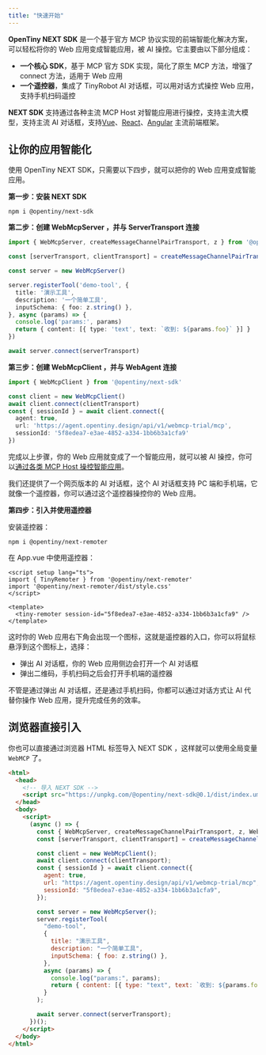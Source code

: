 ```yaml
---
title: "快速开始"
---
```


**OpenTiny NEXT SDK** 是一个基于官方 MCP 协议实现的前端智能化解决方案，可以轻松将你的 Web 应用变成智能应用，被 AI 操控。它主要由以下部分组成：

* **一个核心 SDK**，基于 MCP 官方 SDK 实现，简化了原生 MCP 方法，增强了 connect 方法，适用于 Web 应用
* **一个遥控器**，集成了 TinyRobot AI 对话框，可以用对话方式操控 Web 应用，支持手机扫码遥控

**NEXT SDK** 支持通过各种主流 MCP Host 对智能应用进行操控，支持主流大模型，支持主流 AI 对话框，支持[Vue](https://cn.vuejs.org/)、[React](https://react.dev/)、[Angular](https://www.angular.cn/) 主流前端框架。

## 让你的应用智能化

使用 OpenTiny NEXT SDK，只需要以下四步，就可以把你的 Web 应用变成智能应用。

**第一步：安装 NEXT SDK**

```shell
npm i @opentiny/next-sdk
```

**第二步：创建 WebMcpServer ，并与 ServerTransport 连接**

```typescript
import { WebMcpServer, createMessageChannelPairTransport, z } from '@opentiny/next-sdk'

const [serverTransport, clientTransport] = createMessageChannelPairTransport()

const server = new WebMcpServer()

server.registerTool('demo-tool', {
  title: '演示工具',
  description: '一个简单工具',
  inputSchema: { foo: z.string() },
}, async (params) => {
  console.log('params:', params)
  return { content: [{ type: 'text', text: `收到: ${params.foo}` }] }
})

await server.connect(serverTransport)
```

**第三步：创建 WebMcpClient ，并与 WebAgent 连接**

```typescript
import { WebMcpClient } from '@opentiny/next-sdk'

const client = new WebMcpClient()
await client.connect(clientTransport)
const { sessionId } = await client.connect({
  agent: true,
  url: 'https://agent.opentiny.design/api/v1/webmcp-trial/mcp',
  sessionId: '5f8edea7-e3ae-4852-a334-1bb6b3a1cfa9'
})
```

完成以上步骤，你的 Web 应用就变成了一个智能应用，就可以被 AI 操控，你可以[通过各类 MCP Host 操控智能应用](guide/mcp-host)。

我们还提供了一个网页版本的 AI 对话框，这个 AI 对话框支持 PC 端和手机端，它就像一个遥控器，你可以通过这个遥控器操控你的 Web 应用。

**第四步：引入并使用遥控器**

安装遥控器：

```shell
npm i @opentiny/next-remoter
```

在 App.vue 中使用遥控器：

```vue
<script setup lang="ts">
import { TinyRemoter } from '@opentiny/next-remoter'
import '@opentiny/next-remoter/dist/style.css'
</script>

<template>
  <tiny-remoter session-id="5f8edea7-e3ae-4852-a334-1bb6b3a1cfa9" />
</template>
```

这时你的 Web 应用右下角会出现一个图标，这就是遥控器的入口，你可以将鼠标悬浮到这个图标上，选择：

- 弹出 AI 对话框，你的 Web 应用侧边会打开一个 AI 对话框
- 弹出二维码，手机扫码之后会打开手机端的遥控器

不管是通过弹出 AI 对话框，还是通过手机扫码，你都可以通过对话方式让 AI 代替你操作 Web 应用，提升完成任务的效率。

## 浏览器直接引入

你也可以直接通过浏览器 HTML 标签导入 NEXT SDK ，这样就可以使用全局变量 `WebMCP` 了。

```html
<html>
  <head>
    <!-- 导入 NEXT SDK -->
    <script src="https://unpkg.com/@opentiny/next-sdk@0.1/dist/index.umd.js"></script>
  </head>
  <body>
    <script>
      (async () => {
        const { WebMcpServer, createMessageChannelPairTransport, z, WebMcpClient } = WebMCP;
        const [serverTransport, clientTransport] = createMessageChannelPairTransport();

        const client = new WebMcpClient();
        await client.connect(clientTransport);
        const { sessionId } = await client.connect({
          agent: true,
          url: "https://agent.opentiny.design/api/v1/webmcp-trial/mcp",
          sessionId: "5f8edea7-e3ae-4852-a334-1bb6b3a1cfa9",
        });

        const server = new WebMcpServer();
        server.registerTool(
          "demo-tool",
          {
            title: "演示工具",
            description: "一个简单工具",
            inputSchema: { foo: z.string() },
          },
          async (params) => {
            console.log("params:", params);
            return { content: [{ type: "text", text: `收到: ${params.foo}` }] };
          }
        );

        await server.connect(serverTransport);
      })();
    </script>
  </body>
</html>
```
